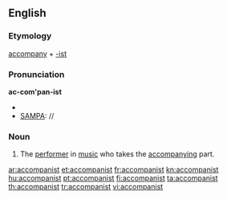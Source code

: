 ==English==

===Etymology===
[[accompany]] + [[-ist]]
===Pronunciation===
'''ac-com'pan-ist'''
*{{IPA|/əˈkʌmpənɪst/}}
*[[SAMPA]]: //

===Noun===
{{en-noun}}

#The [[performer]] in [[music]] who takes the [[accompany]]ing part.

[[ar:accompanist]]
[[et:accompanist]]
[[fr:accompanist]]
[[kn:accompanist]]
[[hu:accompanist]]
[[pt:accompanist]]
[[fi:accompanist]]
[[ta:accompanist]]
[[th:accompanist]]
[[tr:accompanist]]
[[vi:accompanist]]